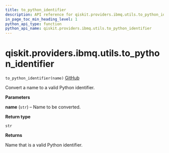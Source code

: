 ```yaml
---
title: to_python_identifier
description: API reference for qiskit.providers.ibmq.utils.to_python_identifier
in_page_toc_min_heading_level: 1
python_api_type: function
python_api_name: qiskit.providers.ibmq.utils.to_python_identifier
---
```


# qiskit.providers.ibmq.utils.to\_python\_identifier

<span id="qiskit.providers.ibmq.utils.to_python_identifier" />

`to_python_identifier(name)` [GitHub](https://github.com/qiskit/qiskit-ibmq-provider/tree/stable/0.14/qiskit/providers/ibmq/utils/utils.py "view source code")

Convert a name to a valid Python identifier.

**Parameters**

**name** (`str`) – Name to be converted.

**Return type**

`str`

**Returns**

Name that is a valid Python identifier.

